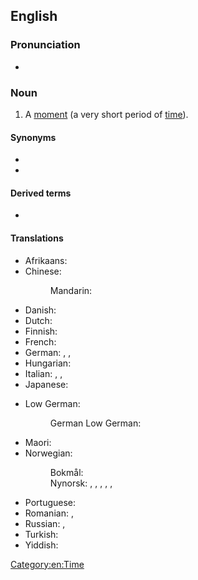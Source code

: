 ==English==

===Pronunciation===
* {{audio|en|en-au-blink of an eye.ogg|Audio (AU)}}

===Noun===
{{en-noun|-|blinks of an eye}}

# {{lb|en|idiom}} A [[moment]] (a very short period of [[time]]).

====Synonyms====
* {{l|en|bat of an eye}}
* {{l|en|eyeblink}}

====Derived terms====
* {{l|en|in the blink of an eye}}

====Translations====
{{trans-top|moment (a very short period of time)}}
* Afrikaans: {{t+|af|oomblik}}
* Chinese:
*: Mandarin: {{t+|cmn|眨眼|tr=zhǎyǎn|sc=Hani}}
* Danish: {{t+|da|øjeblik|n}}
* Dutch: {{t+|nl|ogenblik|n}}
* Finnish: {{t+|fi|silmänräpäys}}
* French: {{t+|fr|clin d'œil|m}}
* German: {{t+|de|Augenblick|m}}, {{t+|de|Wimpernschlag|m}}, {{t|de|Augenschlag|m}}
* Hungarian: {{t+|hu|szempillantás}}
* Italian: {{t|it|batter d'occhio|m}}, {{t|it|batter d'occhi|m}}, {{t|it|battito di ciglia|m}}
* Japanese: {{t|ja|あっという間|tr=あっというま, a-tto iu ma|sc=Jpan}}
{{trans-mid}}
* Low German:
*: German Low German: {{t|nds-de|Ogenblick|m}}
* Maori: {{t|mi|matakarapa}}
* Norwegian:
*: Bokmål: {{t+|nb|øyeblikk|n}}
*: Nynorsk: {{t|nn|augeblikk|n}}, {{t|nn|augneblikk|n}}, {{t|nn|augeblink|n}}, {{t|nn|augneblink|n}}, {{t|nn|augeblunk|n}}, {{t|nn|augneblunk|n}}
* Portuguese: {{t|pt|piscar de olhos|m}}
* Romanian: {{t+|ro|clipă|f}}, {{t+|ro|clipită|f}}
* Russian: {{t+|ru|мгнове́ние о́ка|n}}, {{t+|ru|мгнове́ние|n}}
* Turkish: {{t+|tr|an}}
* Yiddish: {{t+|yi|אויגנבליק|m}}
{{trans-bottom}}

[[Category:en:Time]]